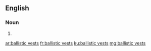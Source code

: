 ==English==

===Noun===
{{head|en|plural}}

# {{plural of|ballistic vest|lang=en|nocat=1}}

[[ar:ballistic vests]]
[[fr:ballistic vests]]
[[ku:ballistic vests]]
[[mg:ballistic vests]]